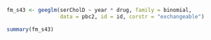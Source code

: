 ```r
fm_s43 <- geeglm(serCholD ~ year * drug, family = binomial, 
                 data = pbc2, id = id, corstr = "exchangeable")

summary(fm_s43)
```
